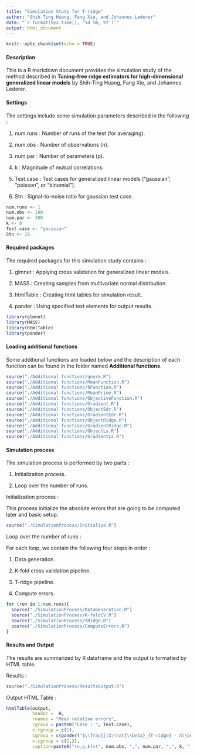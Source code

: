 ```yaml
---
title: "Simulation Study for T-ridge"
author: "Shih-Ting Huang, Fang Xie, and Johannes Lederer"
date: "`r format(Sys.time(), '%d %B, %Y')`"
output: html_document
---
```


```r
knitr::opts_chunk$set(echo = TRUE)
```

#### Description

This is a R markdown document provides the simulation study of the method described in 
**Tuning-free ridge estimators for high-dimensional generalized linear models** 
by Shih-Ting Huang, Fang Xie, and Johannes Lederer.

#### Settings

The settings include some simulation parameters described in the following :   

1. num.runs : Number of runs of the test (for averaging). 

2. num.obs : Number of observations (n). 

3. num.par : Number of parameters (p). 

4. k : Magnitude of mutual correlations. 

5. Test.case : Test cases for generalized linear models ("gaussian", "poisson", or "binomial"). 

6. Stn : Signal-to-noise ratio for gaussian test case. 

```r
num.runs <- 1  
num.obs <- 100 
num.par <- 300 
k <- 0 
Test.case <- "gaussian"
Stn <- 10
```

#### Required packages

The required packages for this simulation study contains : 

1. glmnet : Applying cross validation for generalized linear models.

2. MASS : Creating samples from multivariate normal distribution. 

3. htmlTable : Creating html tables for simulation result.

4. pander : Using specified text elements for output results.

```r
library(glmnet) 
library(MASS) 
library(htmlTable)
library(pander)
```

#### Loading additional functions

Some additional functions are loaded below and the description of each function 
can be found in the folder named **Additional functions**.

```r
source("./Additional functions/qnorm.R")
source("./Additional functions/MeanFunction.R")
source("./Additional functions/bFunction.R")
source("./Additional functions/MeanPrime.R")
source("./Additional functions/ObjectiveFunction.R")
source("./Additional functions/Gradient.R")
source("./Additional functions/ObjectEdr.R")
source("./Additional functions/GradientEdr.R")
source("./Additional functions/ObjectRidge.R")
source("./Additional functions/GradientRidge.R")
source("./Additional functions/ObjectLs.R")
source("./Additional functions/GradientLs.R")
```

#### Simulation process

The simulation process is performed by two parts : 

1. Initialization process.

2. Loop over the number of runs.

Initialization process : 

This process initialize the absolute errors that are going to be computed later and basic setup.

```r
source("./SimulationProcess/Initialize.R")
```

Loop over the number of runs : 

For each loop, we contain the following four steps in order : 

1. Data generation.

2. K-fold cross validation pipeline.

3. T-ridge pipeline.

4. Compute errors.

```r
for (run in 1:num.runs){
  source("./SimulationProcess/DataGeneration.R")
  source("./SimulationProcess/K-foldCV.R")
  source("./SimulationProcess/TRidge.R")
  source("./SimulationProcess/ComputeErrors.R")
}
```

#### Results and Output

The results are summarized by R dataframe and the output is formatted by HTML table.

Results : 

```r
source("./SimulationProcess/ResultsOutput.R")
```

Output HTML Table :

```r
htmlTable(output,
          header =  H,
          rnames = "Mean relative errors",
          rgroup = paste0("Case : ", Test.case),
          n.rgroup = c(1),
          cgroup = c(pander("$\\frac{||X\\hat{\\beta}_{T-ridge} - X\\beta^{*}||_{2}}{||X\\beta^{*}||_{2}}$"), pander("$\\frac{||\\hat{\\beta}_{T-ridge} - \\beta^{*}||_{2}}{||\\beta^{*}||_{2}}$")),
          n.cgroup = c(2,2), 
          caption=paste0("(n,p,k)=(", num.obs, ",", num.par, ",", k, ")"))
```

